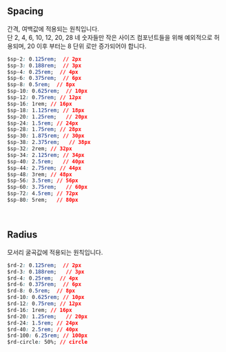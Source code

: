 
<Meta title="1.foundations/spacing"/>

## Spacing 
간격, 여백값에 적용되는 원칙입니다.  
단 2, 4, 6, 10, 12, 20, 28 네 숫자들만 작은 사이즈 컴포넌트들을 위해 예외적으로 허용되며, 20 이후 부터는 8 단위 로만 증가되어야 합니다.

``` css
$sp-2: 0.125rem;  // 2px
$sp-3: 0.188rem;  // 3px
$sp-4: 0.25rem;  // 4px
$sp-6: 0.375rem;  // 6px
$sp-8: 0.5rem;  // 8px
$sp-10: 0.625rem;  // 10px
$sp-12: 0.75rem; // 12px
$sp-16: 1rem; // 16px
$sp-18: 1.125rem; // 18px
$sp-20: 1.25rem;   // 20px
$sp-24: 1.5rem; // 24px
$sp-28: 1.75rem; // 28px
$sp-30: 1.875rem; // 30px
$sp-38: 2.375rem;   // 38px
$sp-32: 2rem; // 32px
$sp-34: 2.125rem; // 34px
$sp-40: 2.5rem;   // 40px
$sp-44: 2.75rem; // 44px
$sp-48: 3rem; // 48px
$sp-56: 3.5rem; // 56px
$sp-60: 3.75rem;   // 60px
$sp-72: 4.5rem; // 72px
$sp-80: 5rem;   // 80px
```
<br />


## Radius 
모서리 굴곡값에 적용되는 원칙입니다.

``` css
$rd-2: 0.125rem;  // 2px
$rd-3: 0.188rem;   // 3px
$rd-4: 0.25rem;  // 4px
$rd-6: 0.375rem;  // 6px
$rd-8: 0.5rem;  // 8px
$rd-10: 0.625rem; // 10px
$rd-12: 0.75rem; // 12px
$rd-16: 1rem; // 16px
$rd-20: 1.25rem;   // 20px
$rd-24: 1.5rem; // 24px
$rd-40: 2.5rem; // 40px
$rd-100: 6.25rem; // 100px
$rd-circle: 50%; // circle
```